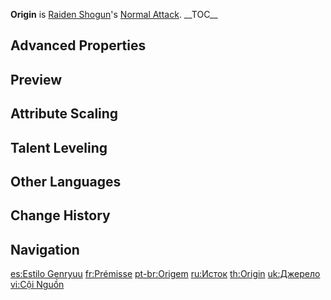 {{Talent Infobox
|image         = Talent Origin.png
|character     = Raiden Shogun
|type          = Normal Attack
|info          = '''Normal Attack'''<br />Performs up to 5 consecutive spear strikes.<br /><br />'''Charged Attack'''<br />Consumes a certain amount of Stamina to perform an upward slash.<br /><br />'''Plunging Attack'''<br />Plunges from mid-air to strike the ground below, damaging opponents along the path and dealing [[AoE]] DMG upon impact.
|hit1          = 39.65–84.71%
|hit2          = 39.73–84.89%
|hit3          = 49.88–106.58%
|hit4          = 28.98+28.98–61.92+61.92%
|hit5          = 65.45–139.83%
|charged       = 99.59–212.78%
|chargedStamina= 25
|plunge        = 63.93–135.3%
|plungeLow     = 127.84–270.54%
|plungeHigh    = 159.68–337.92%
|scale_att1    = ATK
}}
'''Origin''' is [[Raiden Shogun]]'s [[Normal Attack]].
__TOC__
{{Clr}}
==Advanced Properties==
{{Advanced Properties
|title   = Normal Attack 1-Hit
|gu      = 1U
|icdtag  = Normal Attack
|icdtype = 2.5s/3 Hits
|poise   = 36.88
|impulse = 3

|title2   = Normal Attack 2-Hit
|gu2      = 1U
|icdtag2  = Normal Attack
|icdtype2 = 2.5s/3 Hits
|poise2   = 36.96
|impulse2 = 3

|title3   = Normal Attack 3-Hit
|gu3      = 1U
|icdtag3  = Normal Attack
|icdtype3 = 2.5s/3 Hits
|poise3   = 46.4
|impulse3 = 4

|title4   = Normal Attack 4-Hit A
|gu4      = 1U
|icdtag4  = Normal Attack
|icdtype4 = 2.5s/3 Hits
|poise4   = 26.96
|impulse4 = 3

|title5   = Normal Attack 4-Hit B
|gu5      = 1U
|icdtag5  = Normal Attack
|icdtype5 = 2.5s/3 Hits
|poise5   = 26.96
|impulse5 = 4

|title6   = Normal Attack 5-Hit
|gu6      = 1U
|icdtag6  = Normal Attack
|icdtype6 = 2.5s/3 Hits
|poise6   = 60.88
|impulse6 = 5

|title7   = Charged Attack
|gu7      = 1U
|icdtag7  = none
|poise7   = 120
|impulse7 = 4

|title8   = Plunging Attack Collision
|gu8      = 0U
|icdtag8  = none
|poise8   = 25
|impulse8 = 2

|title9   = Low Plunge
|gu9      = 1U
|icdtag9  = none
|poise9   = 100
|impulse9 = 4
|blunt9   = 1

|title10   = High Plunge
|gu10      = 1U
|icdtag10  = none
|poise10   = 150
|impulse10 = 7
|blunt10   = 1
}}

==Preview==
{{Preview
|file1=Origin Normal Preview
|caption1=Normal Attack

|file2=Origin Charged Preview
|caption2=Charged Attack

|file3=Origin Plunge Preview
|caption3=Plunging Attack
}}

==Attribute Scaling==
{{Talent Scaling
|talentType=Normal Attack
|levels=11
|order=hit1,hit2,hit3,hit4,hit5,charged_title,charged,stamina,plunge_title,plunge,plungelow,plungehigh
|titles=1-Hit DMG (%),2-Hit DMG (%),3-Hit DMG (%),4-Hit DMG (%),5-Hit DMG (%),Charged Attack,Charged Attack DMG (%),Charged Attack Stamina Cost,Plunging Attack,Plunge DMG (%),Low Plunge DMG (%),High Plunge DMG (%)
|hit1_1=39.65
|hit1_2=42.87
|hit1_3=46.1
|hit1_4=50.71
|hit1_5=53.94
|hit1_6=57.63
|hit1_7=62.7
|hit1_8=67.77
|hit1_9=72.84
|hit1_10=78.37
|hit1_11=84.71
|hit2_1=39.73
|hit2_2=42.97
|hit2_3=46.2
|hit2_4=50.82
|hit2_5=54.05
|hit2_6=57.75
|hit2_7=62.83
|hit2_8=67.91
|hit2_9=73
|hit2_10=78.54
|hit2_11=84.89
|hit3_1=49.88
|hit3_2=53.94
|hit3_3=58
|hit3_4=63.8
|hit3_5=67.86
|hit3_6=72.5
|hit3_7=78.88
|hit3_8=85.26
|hit3_9=91.64
|hit3_10=98.6
|hit3_11=106.58
|hit4_1=28.98+28.98
|hit4_2=31.34+31.34
|hit4_3=33.7+33.7
|hit4_4=37.07+37.07
|hit4_5=39.43+39.43
|hit4_6=42.13+42.13
|hit4_7=45.83+45.83
|hit4_8=49.54+49.54
|hit4_9=53.25+53.25
|hit4_10=57.29+57.29
|hit4_11=61.92+61.92
|hit5_1=65.45
|hit5_2=70.77
|hit5_3=76.1
|hit5_4=83.71
|hit5_5=89.04
|hit5_6=95.13
|hit5_7=103.5
|hit5_8=111.87
|hit5_9=120.24
|hit5_10=129.37
|hit5_11=139.83
|charged_1=99.59
|charged_2=107.69
|charged_3=115.8
|charged_4=127.38
|charged_5=135.49
|charged_6=144.75
|charged_7=157.49
|charged_8=170.23
|charged_9=182.96
|charged_10=196.86
|charged_11=212.78
|stamina=25
|plunge_1=63.93
|plunge_2=69.14
|plunge_3=74.34
|plunge_4=81.77
|plunge_5=86.98
|plunge_6=92.92
|plunge_7=101.1
|plunge_8=109.28
|plunge_9=117.46
|plunge_10=126.38
|plunge_11=135.3
|plungelow_1=127.84
|plungelow_2=138.24
|plungelow_3=148.65
|plungelow_4=163.51
|plungelow_5=173.92
|plungelow_6=185.81
|plungelow_7=202.16
|plungelow_8=218.51
|plungelow_9=234.86
|plungelow_10=252.7
|plungelow_11=270.54
|plungehigh_1=159.68
|plungehigh_2=172.67
|plungehigh_3=185.67
|plungehigh_4=204.24
|plungehigh_5=217.23
|plungehigh_6=232.09
|plungehigh_7=252.51
|plungehigh_8=272.93
|plungehigh_9=293.36
|plungehigh_10=315.64
|plungehigh_11=337.92
}}

==Talent Leveling==
{{Talent Upgrade|Raiden Shogun}}

==Other Languages==
{{Other Languages
|en      = Origin
|zhs     = 源流
|zhs_rm  = Yuánliú
|zht     = 源流
|zht_rm  = Yuánliú
|zh_tl   = Origin
|ja      = 源流
|ja_rm   = Genryuu
|ja_tl   = Origin
|ko      = 원류
|ko_rm   = Wonryu
|ko_tl   = Origin
|es      = Estilo Genryuu
|es_tl   = Genryuu Style
|fr      = Prémisse
|fr_tl   = Premise
|ru      = Исток
|ru_tl   = Origin
|th      = Origin
|vi      = Cội Nguồn
|vi_tl   = 
|de      = Ursprung
|de_tl   = Origin
|id      = Origin
|pt      = Origem
|pt_tl   = Origin
|tr      = Köken
|tr_tl   = 
|it      = Origine
|it_tl   = Origin
}}

==Change History==
{{Change History|2.1}}

==Navigation==
{{Talent Navbox|Raiden Shogun}}

[[es:Estilo Genryuu]]
[[fr:Prémisse]]
[[pt-br:Origem]]
[[ru:Исток]]
[[th:Origin]]
[[uk:Джерело]]
[[vi:Cội Nguồn]]